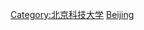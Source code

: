 {{Catnav|頁面分類|人物|校友|大學校友|中國大學校友|中華人民共和國大學校友}}

[[Category:北京科技大学|Category:北京科技大学]]
[[Category:北京高校校友|Beijing]]